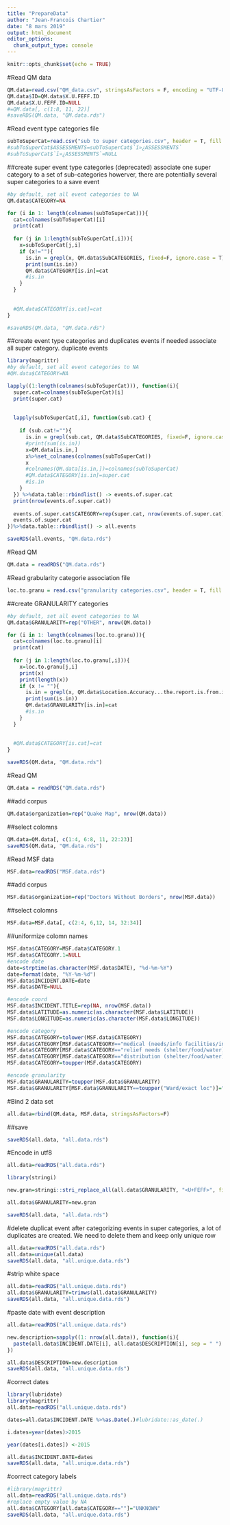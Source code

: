 ```yaml
---
title: "PrepareData"
author: "Jean-Francois Chartier"
date: "8 mars 2019"
output: html_document
editor_options: 
  chunk_output_type: console
---
```


```r
knitr::opts_chunk$set(echo = TRUE)
```

#Read QM data
```r
QM.data=read.csv("QM_data.csv", stringsAsFactors = F, encoding = "UTF-8")
QM.data$ID=QM.data$X.U.FEFF.ID
QM.data$X.U.FEFF.ID=NULL
#=QM.data[, c(1:8, 11, 22)]
#saveRDS(QM.data, "QM.data.rds")
```

#Read event type categories file
```r
subToSuperCat=read.csv("sub to super categories.csv", header = T, fill = T, strip.white = T, stringsAsFactors=F, check.names=F, encoding = "UTF-8")
#subToSuperCat$ASSESSMENTS=subToSuperCat$`ï»¿ASSESSMENTS`
#subToSuperCat$`ï»¿ASSESSMENTS`=NULL
```


##create super event type categories
(deprecated)
associate one super category to a set of sub-categories
howerver, there are potentially several super categories to a save event
```r
#by default, set all event categories to NA
QM.data$CATEGORY=NA

for (i in 1: length(colnames(subToSuperCat))){
  cat=colnames(subToSuperCat)[i]
  print(cat)
  
  for (j in 1:length(subToSuperCat[,i])){
    x=subToSuperCat[j,i]
    if (x!=""){
      is.in = grepl(x, QM.data$SubCATEGORIES, fixed=F, ignore.case = T)
      print(sum(is.in))
      QM.data$CATEGORY[is.in]=cat
      #is.in
    }
  }
  
  
  #QM.data$CATEGORY[is.cat]=cat
}

```


```r
#saveRDS(QM.data, "QM.data.rds")
```



##create event type categories and duplicates events if needed
associate all super category. duplicate events
```r
library(magrittr)
#by default, set all event categories to NA
#QM.data$CATEGORY=NA

lapply((1:length(colnames(subToSuperCat))), function(i){
  super.cat=colnames(subToSuperCat)[i]
  print(super.cat)
  
  
  lapply(subToSuperCat[,i], function(sub.cat) {
    
    if (sub.cat!=""){
      is.in = grepl(sub.cat, QM.data$SubCATEGORIES, fixed=F, ignore.case = T)
      #print(sum(is.in))
      x=QM.data[is.in,]
      x%>%set_colnames(colnames(subToSuperCat))
      x
      #colnames(QM.data[is.in,])=colnames(subToSuperCat)
      #QM.data$CATEGORY[is.in]=super.cat
      #is.in
    }
  }) %>%data.table::rbindlist() -> events.of.super.cat
  print(nrow(events.of.super.cat))
  
  events.of.super.cat$CATEGORY=rep(super.cat, nrow(events.of.super.cat))
  events.of.super.cat
})%>%data.table::rbindlist() -> all.events

```

```r
saveRDS(all.events, "QM.data.rds")
```


#Read QM
```r
QM.data = readRDS("QM.data.rds")
```


#Read grabularity categorie association file
```r
loc.to.granu = read.csv("granularity categories.csv", header = T, fill = T, strip.white = T, stringsAsFactors=F, check.names=F, encoding = "UTF-8")
```


##create GRANULARITY categories
```r
#by default, set all event categories to NA
QM.data$GRANULARITY=rep("OTHER", nrow(QM.data))

for (i in 1: length(colnames(loc.to.granu))){
  cat=colnames(loc.to.granu)[i]
  print(cat)
  
  for (j in 1:length(loc.to.granu[,i])){
    x=loc.to.granu[j,i]
    print(x)
    print(length(x))
    if (x != ""){
      is.in = grepl(x, QM.data$Location.Accuracy...the.report.is.from.in.this, fixed=F, ignore.case = T)
      print(sum(is.in))
      QM.data$GRANULARITY[is.in]=cat
      #is.in
    }
  }
  
  
  #QM.data$CATEGORY[is.cat]=cat
}
```

```r
saveRDS(QM.data, "QM.data.rds")
```

#Read QM
```r
QM.data = readRDS("QM.data.rds")
```

##add corpus
```r
QM.data$organization=rep("Quake Map", nrow(QM.data))
```

##select colomns
```r
QM.data=QM.data[, c(1:4, 6:8, 11, 22:23)]
saveRDS(QM.data, "QM.data.rds")
```


#Read MSF data
```r
MSF.data=readRDS("MSF.data.rds")

```


##add corpus
```r
MSF.data$organization=rep("Doctors Without Borders", nrow(MSF.data))
```

##select colomns
```r
MSF.data=MSF.data[, c(2:4, 6,12, 14, 32:34)]

```

##uniformize colomn names
```r
MSF.data$CATEGORY=MSF.data$CATEGORY.1
MSF.data$CATEGORY.1=NULL
#encode date
date=strptime(as.character(MSF.data$DATE), "%d-%m-%Y")
date=format(date, "%Y-%m-%d")
MSF.data$INCIDENT.DATE=date
MSF.data$DATE=NULL

#encode coord
MSF.data$INCIDENT.TITLE=rep(NA, nrow(MSF.data))
MSF.data$LATITUDE=as.numeric(as.character(MSF.data$LATITUDE))
MSF.data$LONGITUDE=as.numeric(as.character(MSF.data$LONGITUDE))

#encode category
MSF.data$CATEGORY=tolower(MSF.data$CATEGORY)
MSF.data$CATEGORY[MSF.data$CATEGORY=="medical (needs/info facilities/interventions)"]="MEDICAL"
MSF.data$CATEGORY[MSF.data$CATEGORY=="relief needs (shelter/food/water)"]="RELIEF NEEDS"
MSF.data$CATEGORY[MSF.data$CATEGORY=="distribution (shelter/food/water)"]="DISTRIBUTION"
MSF.data$CATEGORY=toupper(MSF.data$CATEGORY)

#encode granularity
MSF.data$GRANULARITY=toupper(MSF.data$GRANULARITY)
MSF.data$GRANULARITY[MSF.data$GRANULARITY==toupper("Ward/exact loc")]="WARD/EXACT LOCATION"

```



#Bind 2 data set
```r
all.data=rbind(QM.data, MSF.data, stringsAsFactors=F)
```
##save
```r
saveRDS(all.data, "all.data.rds")
```

#Encode in utf8
```r
all.data=readRDS("all.data.rds")

library(stringi)

new.gran=stringi::stri_replace_all(all.data$GRANULARITY, "<U+FEFF>", fixed = T) 

all.data$GRANULARITY=new.gran

saveRDS(all.data, "all.data.rds")
```

#delete duplicat event
after categorizing events in super categories, a lot of duplicates are created. We need to delete them and keep only unique row
```r
all.data=readRDS("all.data.rds")
all.data=unique(all.data)
saveRDS(all.data, "all.unique.data.rds")

```

#strip white space
```r
all.data=readRDS("all.unique.data.rds")
all.data$GRANULARITY=trimws(all.data$GRANULARITY)
saveRDS(all.data, "all.unique.data.rds")

```

#paste date with event description
```r
all.data=readRDS("all.unique.data.rds")

new.description=sapply((1: nrow(all.data)), function(i){
  paste(all.data$INCIDENT.DATE[i], all.data$DESCRIPTION[i], sep = " ")
})

all.data$DESCRIPTION=new.description
saveRDS(all.data, "all.unique.data.rds")
```

#correct dates
```r
library(lubridate)
library(magrittr)
all.data=readRDS("all.unique.data.rds")

dates=all.data$INCIDENT.DATE %>%as.Date(.)#lubridate::as_date(.)

i.dates=year(dates)>2015

year(dates[i.dates]) <-2015

all.data$INCIDENT.DATE=dates
saveRDS(all.data, "all.unique.data.rds")

```

#correct category labels
```r
#library(magrittr)
all.data=readRDS("all.unique.data.rds")
#replace empty value by NA
all.data$CATEGORY[all.data$CATEGORY==""]="UNKNOWN"
saveRDS(all.data, "all.unique.data.rds")

```



